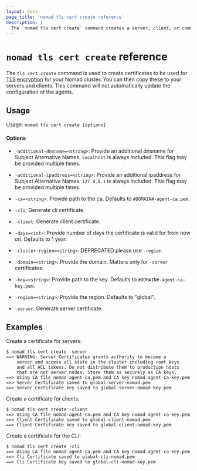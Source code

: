```yaml
---
layout: docs
page_title: 'nomad tls cert create reference'
description: |
  The `nomad tls cert create` command creates a server, client, or command-line interface (CLI) certificate for Transport Layer Security (TLS) configuration in your Nomad cluster.
---
```


# `nomad tls cert create` reference

The `tls cert create` command is used to create certificates to be used for
[TLS encryption][] for your Nomad cluster. You can then copy these to your
servers and clients. This command will not automatically update the
configuration of the agents.

## Usage

Usage: `nomad tls cert create [options]`

#### Options

- `-additional-dnsname=<string>`: Provide an additional dnsname for Subject
  Alternative Names. `localhost` is always included. This flag may be provided
  multiple times.

- `-additional-ipaddress=<string>`: Provide an additional ipaddress for Subject
  Alternative Names. `127.0.0.1` is always included. This flag may be provided
  multiple times.

- `-ca=<string>`: Provide path to the ca. Defaults to `#DOMAIN#-agent-ca.pem`.

- `-cli`: Generate cli certificate.

- `-client`: Generate client certificate.

- `-days=<int>`: Provide number of days the certificate is valid for from now
  on. Defaults to 1 year.

- `-cluster-region=<string>`: DEPRECATED please use `-region`.

- `-domain=<string>`: Provide the domain. Matters only for `-server`
  certificates.

- `-key=<string>`: Provide path to the key. Defaults to
  `#DOMAIN#-agent-ca-key.pem`.

- `-region=<string>`: Provide the region. Defaults to "global".

- `-server`: Generate server certificate.

## Examples

Create a certificate for servers:

```shell-session
$ nomad tls cert create -server
==> WARNING: Server Certificates grants authority to become a
    server and access all state in the cluster including root keys
    and all ACL tokens. Do not distribute them to production hosts
    that are not server nodes. Store them as securely as CA keys.
==> Using CA file nomad-agent-ca.pem and CA key nomad-agent-ca-key.pem
==> Server Certificate saved to global-server-nomad.pem
==> Server Certificate key saved to global-server-nomad-key.pem
```

Create a certificate for clients:

```shell-session
$ nomad tls cert create -client
==> Using CA file nomad-agent-ca.pem and CA key nomad-agent-ca-key.pem
==> Client Certificate saved to global-client-nomad.pem
==> Client Certificate key saved to global-client-nomad-key.pem
```

Create a certificate for the CLI:

```shell-session
$ nomad tls cert create -cli
==> Using CA file nomad-agent-ca.pem and CA key nomad-agent-ca-key.pem
==> Cli Certificate saved to global-cli-nomad.pem
==> Cli Certificate key saved to global-cli-nomad-key.pem
```

[TLS encryption]: /nomad/tutorials/transport-security/security-enable-tls
